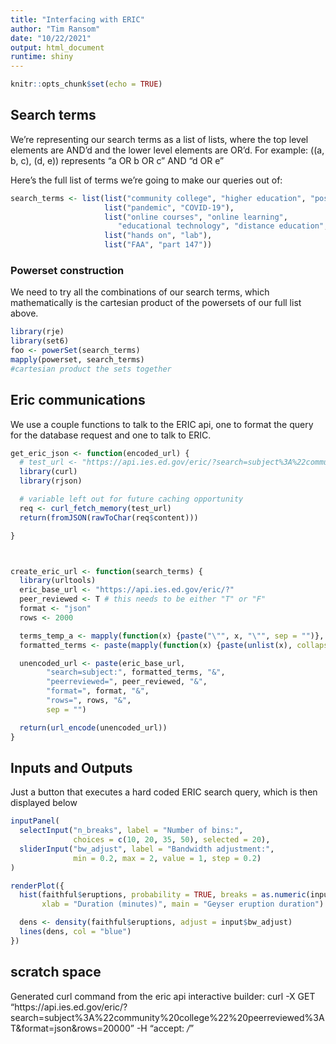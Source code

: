 ```yaml
---
title: "Interfacing with ERIC"
author: "Tim Ransom"
date: "10/22/2021"
output: html_document
runtime: shiny
---
```


```r
knitr::opts_chunk$set(echo = TRUE)
```

## Search terms

We're representing our search terms as a list of lists, where the top level elements
are AND'd and the lower level elements are OR'd. For example: ((a, b, c), (d, e))
represents "a OR b OR c" AND "d OR e"

Here's the full list of terms we're going to make our queries out of:
```r
search_terms <- list(list("community college", "higher education", "postsecondary education"),
                     list("pandemic", "COVID-19"),
                     list("online courses", "online learning",
                        "educational technology", "distance education", "electronic learning"),
                     list("hands on", "lab"),
                     list("FAA", "part 147"))
```


### Powerset construction

We need to try all the combinations of our search terms, which mathematically
is the cartesian product of the powersets of our full list above.
```r
library(rje)
library(set6)
foo <- powerSet(search_terms)
mapply(powerset, search_terms)
#cartesian product the sets together

```


## Eric communications

We use a couple functions to talk to the ERIC api, one to format the query for
the database request and one to talk to ERIC.

```r
get_eric_json <- function(encoded_url) {
  # test_url <- "https://api.ies.ed.gov/eric/?search=subject%3A%22community%20college%22%20peerreviewed%3AT&format=json&rows=20000"
  library(curl)
  library(rjson)

  # variable left out for future caching opportunity
  req <- curl_fetch_memory(test_url)
  return(fromJSON(rawToChar(req$content)))

}



create_eric_url <- function(search_terms) {
  library(urltools)
  eric_base_url <- "https://api.ies.ed.gov/eric/?"
  peer_reviewed <- T # this needs to be either "T" or "F"
  format <- "json"
  rows <- 2000

  terms_temp_a <- mapply(function(x) {paste("\"", x, "\"", sep = "")}, search_terms)
  formatted_terms <- paste(mapply(function(x) {paste(unlist(x), collapse = " OR ")}, terms_temp_a), collapse = " AND ")

  unencoded_url <- paste(eric_base_url,
        "search=subject:", formatted_terms, "&",
        "peerreviewed=", peer_reviewed, "&",
        "format=", format, "&",
        "rows=", rows, "&",
        sep = "")

  return(url_encode(unencoded_url))
}
```


## Inputs and Outputs

Just a button that executes a hard coded ERIC search query, which is then displayed below

```r
inputPanel(
  selectInput("n_breaks", label = "Number of bins:",
              choices = c(10, 20, 35, 50), selected = 20),
  sliderInput("bw_adjust", label = "Bandwidth adjustment:",
              min = 0.2, max = 2, value = 1, step = 0.2)
)

renderPlot({
  hist(faithful$eruptions, probability = TRUE, breaks = as.numeric(input$n_breaks),
       xlab = "Duration (minutes)", main = "Geyser eruption duration")

  dens <- density(faithful$eruptions, adjust = input$bw_adjust)
  lines(dens, col = "blue")
})
```


## scratch space

Generated curl command from the eric api interactive builder:
curl -X GET "https://api.ies.ed.gov/eric/?search=subject%3A%22community%20college%22%20peerreviewed%3AT&format=json&rows=20000" -H  "accept: */*"



